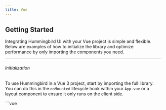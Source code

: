 ```yaml
---
title: Vue
---
```


## Getting Started

Integrating Hummingbird UI with your Vue project is simple and flexible. Below are examples of how to initialize the library and optimize performance by only importing the components you need.

---

###### Initialization

To use Hummingbird in a Vue 3 project, start by importing the full library. You can do this in the `onMounted` lifecycle hook within your `App.vue` or a layout component to ensure it only runs on the client side.

<Example>
  <div slot="code">
    ```vue
    <script setup>
    import { onMounted } from 'vue';

    // Initialize Hummingbird
    onMounted(() => {
      import('@hummingbirdui/hummingbird')
    })
    </script>

    <template>
      ...
    </template>
    ```

  </div>
</Example>

This approach is useful during development or when you want to include the entire JavaScript bundle. However, for better performance in production, consider importing only the modules you need.

---

###### Optimize

To optimize your app's performance, selectively import only the JavaScript modules for the components you're actually using. This reduces bundle size and speeds up loading.

Below is an example where only the `modal` component is included:

<Example>
  <div slot="code">
    ```vue
    <script setup>
    import { onMounted } from 'vue';

    onMounted(() => {
      // import('@hummingbirdui/hummingbird/lib/esm/scripts/alert');
      // import('@hummingbirdui/hummingbird/lib/esm/scripts/button');
      // import('@hummingbirdui/hummingbird/lib/esm/scripts/carousel');
      // import('@hummingbirdui/hummingbird/lib/esm/scripts/collapse');
      // import('@hummingbirdui/hummingbird/lib/esm/scripts/dropdown');
      import('@hummingbirdui/hummingbird/lib/esm/scripts/modal');
      // import('@hummingbirdui/hummingbird/lib/esm/scripts/offcanvas');
      // import('@hummingbirdui/hummingbird/lib/esm/scripts/popover');
      // import('@hummingbirdui/hummingbird/lib/esm/scripts/scrollspy');
      // import('@hummingbirdui/hummingbird/lib/esm/scripts/tab');
      // import('@hummingbirdui/hummingbird/lib/esm/scripts/toast');
      // import('@hummingbirdui/hummingbird/lib/esm/scripts/tooltip');
    })
    </script>

    <template>
      ...
    </template>
    ```

  </div>
</Example>

---

###### JavaScript API

Hummingbird also provides a JavaScript API for programmatic control of components. For example, you can toggle an modal manually using the API.

Here’s how to initialize and use the `Modal` component:

<Example>
  <div slot="code">
    ```vue
    <script>
    import { Modal } from '@hummingbirdui/hummingbird';
    import { onMounted } from 'vue';

    onMounted(() => {
      const myModal = new Modal('.modal');
      const openBtn = document.querySelector('[data-open-demo-modal]');

      openBtn.addEventListener('click', () => {
        myModal.toggle();
      })
    })
    </script>

    <template>
      <button class="btn btn-primary" data-open-demo-modal>Toggle Modal</button>
      <div class="modal"> ... </div>
    </template>
    ```

  </div>
</Example>

This method gives you full control over when and how the component is shown or hidden, which is especially useful in dynamic interfaces.
